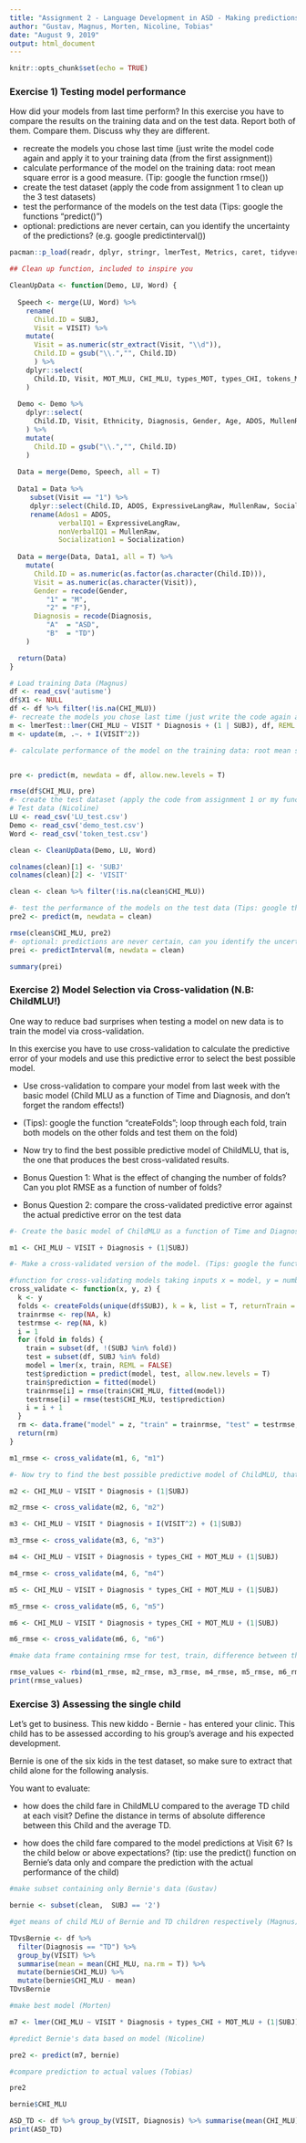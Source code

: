```yaml
---
title: "Assignment 2 - Language Development in ASD - Making predictions"
author: "Gustav, Magnus, Morten, Nicoline, Tobias"
date: "August 9, 2019"
output: html_document
---
```


```r
knitr::opts_chunk$set(echo = TRUE)
```

### Exercise 1) Testing model performance

How did your models from last time perform? In this exercise you have to compare the results on the training data and on the test data. Report both of them. Compare them. Discuss why they are different.

- recreate the models you chose last time (just write the model code again and apply it to your training data (from the first assignment))
- calculate performance of the model on the training data: root mean square error is a good measure. (Tip: google the function rmse())
- create the test dataset (apply the code from assignment 1 to clean up the 3 test datasets)
- test the performance of the models on the test data (Tips: google the functions "predict()")
- optional: predictions are never certain, can you identify the uncertainty of the predictions? (e.g. google predictinterval())


```r

pacman::p_load(readr, dplyr, stringr, lmerTest, Metrics, caret, tidyverse, merTools)

## Clean up function, included to inspire you

CleanUpData <- function(Demo, LU, Word) {
  
  Speech <- merge(LU, Word) %>% 
    rename(
      Child.ID = SUBJ, 
      Visit = VISIT) %>%
    mutate(
      Visit = as.numeric(str_extract(Visit, "\\d")),
      Child.ID = gsub("\\.","", Child.ID)
      ) %>%
    dplyr::select(
      Child.ID, Visit, MOT_MLU, CHI_MLU, types_MOT, types_CHI, tokens_MOT, tokens_CHI
    )
  
  Demo <- Demo %>%
    dplyr::select(
      Child.ID, Visit, Ethnicity, Diagnosis, Gender, Age, ADOS, MullenRaw, ExpressiveLangRaw, Socialization
    ) %>%
    mutate(
      Child.ID = gsub("\\.","", Child.ID)
    )
    
  Data = merge(Demo, Speech, all = T)
  
  Data1 = Data %>% 
     subset(Visit == "1") %>% 
     dplyr::select(Child.ID, ADOS, ExpressiveLangRaw, MullenRaw, Socialization) %>%
     rename(Ados1 = ADOS, 
            verbalIQ1 = ExpressiveLangRaw, 
            nonVerbalIQ1 = MullenRaw,
            Socialization1 = Socialization) 
  
  Data = merge(Data, Data1, all = T) %>%
    mutate(
      Child.ID = as.numeric(as.factor(as.character(Child.ID))),
      Visit = as.numeric(as.character(Visit)),
      Gender = recode(Gender, 
         "1" = "M",
         "2" = "F"),
      Diagnosis = recode(Diagnosis,
         "A"  = "ASD",
         "B"  = "TD")
    )

  return(Data)
}

# Load training Data (Magnus)
df <- read_csv('autisme')
df$X1 <- NULL
df <- df %>% filter(!is.na(CHI_MLU))
#- recreate the models you chose last time (just write the code again and apply it to Train Data) (Gustav)
m <- lmerTest::lmer(CHI_MLU ~ VISIT * Diagnosis + (1 | SUBJ), df, REML = F)
m <- update(m, .~. + I(VISIT^2))

#- calculate performance of the model on the training data: root mean square error is a good measure. (Tip: google the function rmse()) (Morten)


pre <- predict(m, newdata = df, allow.new.levels = T)

rmse(df$CHI_MLU, pre)
#- create the test dataset (apply the code from assignment 1 or my function to clean up the 3 test datasets)
# Test data (Nicoline)
LU <- read_csv('LU_test.csv')
Demo <- read_csv('demo_test.csv')
Word <- read_csv('token_test.csv')

clean <- CleanUpData(Demo, LU, Word)

colnames(clean)[1] <- 'SUBJ'
colnames(clean)[2] <- 'VISIT'

clean <- clean %>% filter(!is.na(clean$CHI_MLU))

#- test the performance of the models on the test data (Tips: google the functions "predict()") (Tobias)
pre2 <- predict(m, newdata = clean)

rmse(clean$CHI_MLU, pre2)
#- optional: predictions are never certain, can you identify the uncertainty of the predictions? (e.g. google predictinterval()) (Magnus)
prei <- predictInterval(m, newdata = clean)

summary(prei)

```

### Exercise 2) Model Selection via Cross-validation (N.B: ChildMLU!)

One way to reduce bad surprises when testing a model on new data is to train the model via cross-validation. 

In this exercise you have to use cross-validation to calculate the predictive error of your models and use this predictive error to select the best possible model.

- Use cross-validation to compare your model from last week with the basic model (Child MLU as a function of Time and Diagnosis, and don't forget the random effects!)
- (Tips): google the function "createFolds";  loop through each fold, train both models on the other folds and test them on the fold)


- Now try to find the best possible predictive model of ChildMLU, that is, the one that produces the best cross-validated results.

- Bonus Question 1: What is the effect of changing the number of folds? Can you plot RMSE as a function of number of folds?
- Bonus Question 2: compare the cross-validated predictive error against the actual predictive error on the test data


```r
#- Create the basic model of ChildMLU as a function of Time and Diagnosis (don't forget the random effects!). (Gustav)

m1 <- CHI_MLU ~ VISIT + Diagnosis + (1|SUBJ)

#- Make a cross-validated version of the model. (Tips: google the function "createFolds";  loop through each fold, train a model on the other folds and test it on the fold) (Morten)

#function for cross-validating models taking inputs x = model, y = number of folds, z = name of model
cross_validate <- function(x, y, z) {
  k <- y
  folds <- createFolds(unique(df$SUBJ), k = k, list = T, returnTrain = F)
  trainrmse <- rep(NA, k)
  testrmse <- rep(NA, k)
  i = 1
  for (fold in folds) {
    train = subset(df, !(SUBJ %in% fold))
    test = subset(df, SUBJ %in% fold)
    model = lmer(x, train, REML = FALSE)
    test$prediction = predict(model, test, allow.new.levels = T)
    train$prediction = fitted(model)
    trainrmse[i] = rmse(train$CHI_MLU, fitted(model))
    testrmse[i] = rmse(test$CHI_MLU, test$prediction)
    i = i + 1
  }
  rm <- data.frame("model" = z, "train" = trainrmse, "test" = testrmse, "diff" = testrmse - trainrmse, "meantrain" = rep(mean(trainrmse), k), "meantest" = rep(mean(testrmse), k), "meandiff" = rep(mean(testrmse) - mean(trainrmse), k), "sdtrain" = rep(sd(trainrmse), k), "sdtest" = rep(sd(testrmse), k))
  return(rm)
}

m1_rmse <- cross_validate(m1, 6, "m1")

#- Now try to find the best possible predictive model of ChildMLU, that is, the one that produces the best cross-validated results. (Nicoline)

m2 <- CHI_MLU ~ VISIT * Diagnosis + (1|SUBJ)

m2_rmse <- cross_validate(m2, 6, "m2")

m3 <- CHI_MLU ~ VISIT * Diagnosis + I(VISIT^2) + (1|SUBJ)

m3_rmse <- cross_validate(m3, 6, "m3")

m4 <- CHI_MLU ~ VISIT + Diagnosis + types_CHI + MOT_MLU + (1|SUBJ)

m4_rmse <- cross_validate(m4, 6, "m4")

m5 <- CHI_MLU ~ VISIT + Diagnosis * types_CHI + MOT_MLU + (1|SUBJ)

m5_rmse <- cross_validate(m5, 6, "m5")

m6 <- CHI_MLU ~ VISIT * Diagnosis + types_CHI + MOT_MLU + (1|SUBJ)

m6_rmse <- cross_validate(m6, 6, "m6")

#make data frame containing rmse for test, train, difference between the two, mean rmse of test and train respectively, difference between means and standard deviation of train and test (Tobias)

rmse_values <- rbind(m1_rmse, m2_rmse, m3_rmse, m4_rmse, m5_rmse, m6_rmse)
print(rmse_values)
```

### Exercise 3) Assessing the single child

Let's get to business. This new kiddo - Bernie - has entered your clinic. This child has to be assessed according to his group's average and his expected development.

Bernie is one of the six kids in the test dataset, so make sure to extract that child alone for the following analysis.

You want to evaluate:

- how does the child fare in ChildMLU compared to the average TD child at each visit? Define the distance in terms of absolute difference between this Child and the average TD.

- how does the child fare compared to the model predictions at Visit 6? Is the child below or above expectations? (tip: use the predict() function on Bernie's data only and compare the prediction with the actual performance of the child)

```r
#make subset containing only Bernie's data (Gustav)

bernie <- subset(clean,  SUBJ == '2')

#get means of child MLU of Bernie and TD children respectively (Magnus)

TDvsBernie <- df %>% 
  filter(Diagnosis == "TD") %>% 
  group_by(VISIT) %>% 
  summarise(mean = mean(CHI_MLU, na.rm = T)) %>% 
  mutate(bernie$CHI_MLU) %>% 
  mutate(bernie$CHI_MLU - mean)
TDvsBernie

#make best model (Morten)

m7 <- lmer(CHI_MLU ~ VISIT * Diagnosis + types_CHI + MOT_MLU + (1|SUBJ), df, REML = FALSE)

#predict Bernie's data based on model (Nicoline)

pre2 <- predict(m7, bernie)

#compare prediction to actual values (Tobias)

pre2

bernie$CHI_MLU

ASD_TD <- df %>% group_by(VISIT, Diagnosis) %>% summarise(mean(CHI_MLU))
print(ASD_TD)
```
